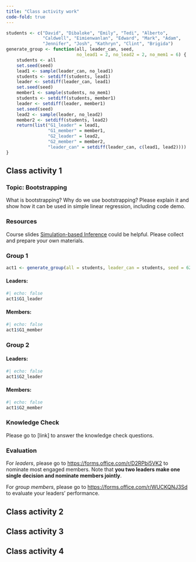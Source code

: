 ```yaml
---
title: "Class activity work"
code-fold: true
---
```


```r
students <- c("David", "Dibaloke", "Emily", "Tedi", "Alberto", 
              "Caldwell", "Eimienwanlan", "Edward", "Mark", "Adam", 
              "Jennifer", "Josh", "Kathryn", "Clint", "Brigida")
generate_group <- function(all, leader_can, seed, 
                           no_lead1 = 2, no_lead2 = 2, no_mem1 = 6) {
    students <- all
    set.seed(seed)
    lead1 <- sample(leader_can, no_lead1)
    students <- setdiff(students, lead1)
    leader <- setdiff(leader_can, lead1)
    set.seed(seed)
    member1 <- sample(students, no_mem1)
    students <- setdiff(students, member1)
    leader <- setdiff(leader, member1)
    set.seed(seed)
    lead2 <- sample(leader, no_lead2)
    member2 <- setdiff(students, lead2)
    return(list("G1_leader" = lead1,
                "G1_member" = member1,
                "G2_leader" = lead2,
                "G2_member" = member2,
                "leader_can" = setdiff(leader_can, c(lead1, lead2))))
}
```

## Class activity 1

### Topic: Bootstrapping

What is bootstrapping? Why do we use bootstrapping? Please explain it and show how it can be used in simple linear regression, including code demo.

### Resources

Course slides [Simulation-based Inference](https://math4780-f23.github.io/website/slides/11-bootstrap.html#/title-slide) could be helpful. Please collect and prepare your own materials.

### Group 1

```r
act1 <- generate_group(all = students, leader_can = students, seed = 6250)
```

#### Leaders:

```r
#| echo: false
act1$G1_leader
```

#### Members:

```r
#| echo: false
act1$G1_member
```

### Group 2

#### Leaders:

```r
#| echo: false
act1$G2_leader
```

#### Members:

```r
#| echo: false
act1$G2_member
```


### Knowledge Check

Please go to [link] to answer the knowledge check questions.

### Evaluation

For *leaders*, please go to <https://forms.office.com/r/D2RPbi5VK2> to nominate most engaged members. Note that **you two leaders make one single decision and nominate members jointly**.

For *group members*, please go to <https://forms.office.com/r/WUCKQNJ3Sd> to evaluate your leaders' performance.


## Class activity 2

## Class activity 3

## Class activity 4
